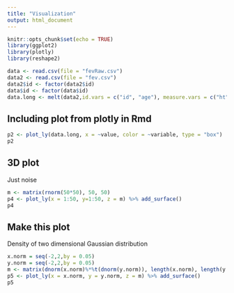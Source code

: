 ```yaml
---
title: "Visualization"
output: html_document
---
```


```r
knitr::opts_chunk$set(echo = TRUE)
library(ggplot2)
library(plotly)
library(reshape2)

data <- read.csv(file = "fevRaw.csv")
data2 <- read.csv(file = "fev.csv")
data2$id <- factor(data2$id)
data$id <- factor(data$id)
data.long <- melt(data2,id.vars = c("id", "age"), measure.vars = c("ht","logfev1"))
```

## Including plot from plotly in Rmd

```r
p2 <- plot_ly(data.long, x = ~value, color = ~variable, type = "box")
p2
```

## 3D plot
Just noise
```r
m <- matrix(rnorm(50*50), 50, 50)
p4 <- plot_ly(x = 1:50, y=1:50, z = m) %>% add_surface()
p4
```



## Make this plot
Density of two dimensional Gaussian distribution
```r
x.norm = seq(-2,2,by = 0.05)
y.norm = seq(-2,2,by = 0.05)
m <- matrix(dnorm(x.norm)%*%t(dnorm(y.norm)), length(x.norm), length(y.norm))
p5 <- plot_ly(x = x.norm, y = y.norm, z = m) %>% add_surface()
p5
```


